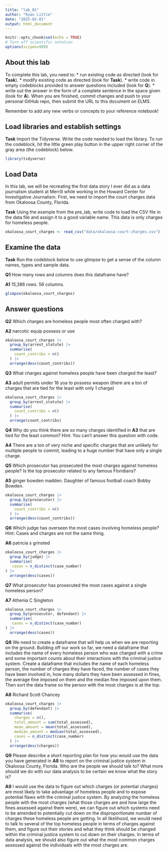 ```yaml
---
title: "lab_01"
author: "Ryan Little"
date: "2025-02-01"
output: html_document
---
```


```r
knitr::opts_chunk$set(echo = TRUE)
# Turn off scientific notation
options(scipen=999)
```

## About this lab

To complete this lab, you need to: \* run existing code as directed (look for **Task**). \* modify existing code as directed (look for **Task**). \* write code in empty codeblocks provided to answer questions included (look for **Q**). \* write out the answer in the form of a complete sentence in the space given (look for **A**). When you are finished, commit changes and push to your personal GitHub repo, then submit the URL to this document on ELMS.

Remember to add any new verbs or concepts to your reference notebook!

## Load libraries and establish settings

**Task** Import the Tidyverse. Write the code needed to load the library. To run the codeblock, hit the little green play button in the upper right corner of the gray area (the codeblock) below.

```r
library(tidyverse)
```

## Load Data

In this lab, we will be recreating the first data story I ever did as a data journalism student at Merrill while working in the Howard Center for Investigative Journalism. First, we need to import the court charges data from Okaloosa County, Florida.

**Task** Using the example from the pre_lab, write code to load the CSV file in the data file and assign it to a good variable name. This data is only charges for homeless people.

```r
okaloosa_court_charges <- read_csv("data/okaloosa-court-charges.csv")
```

## Examine the data

**Task** Run the codeblock below to use glimpse to get a sense of the column names, types and sample data.

**Q1** How many rows and columns does this dataframe have?

**A1** 15,386 rows. 56 columns.

```r
glimpse(okaloosa_court_charges)
```

## Answer questions

**Q2** Which charges are homeless people most often charged with?

**A2** narcotic equip possess or use

```r
okaloosa_court_charges |>
  group_by(arrest_statute) |>
  summarise(
    count_contribs = n()
  ) |>
  arrange(desc(count_contribs))
```

**Q3** What charges against homeless people have been charged the least?

**A3** adult permits under 16 yoa to possess weapon (there are a ton of charges that are tied for the least with only 1 charge)

```r
okaloosa_court_charges |>
  group_by(arrest_statute) |>
  summarise(
    count_contribs = n()
  ) |>
  arrange(count_contribs)
```

**Q4** Why do you think there are so many charges identified in **A3** that are tied for the least common? Hint: You can't answer this question with code.

**A4** There are a ton of very niche and specific charges that are unlikely for multiple people to commit, leading to a huge number that have only a single charge.

**Q5** Which prosecutor has prosecuted the most charges against homeless people? Is the top prosecutor related to any famous Floridians?

**A5** ginger bowden madden. Daughter of famous football coach Bobby Bowden.

```r
okaloosa_court_charges |>
  group_by(prosecutor) |>
  summarise(
    count_contribs = n()
  ) |>
  arrange(desc(count_contribs))
```


**Q6** Which judge has overseen the most cases involving homeless people? Hint: Cases and charges are not the same thing.

**A6** patricia s grinsted

```r
okaloosa_court_charges |>
  group_by(judge) |>
  summarise(
   cases = n_distinct(case_number)
) |>
  arrange(desc(cases))
```

**Q7** What prosecutor has prosecuted the most cases against a single homeless person?

**A7** Athenia C Singleton

```r
okaloosa_court_charges |>
  group_by(prosecutor, defendant) |>
  summarise(
   cases = n_distinct(case_number)
) |>
  arrange(desc(cases))
```

**Q8** We need to create a dataframe that will help us when we are reporting on the ground. Building off our work so far, we need a dataframe that includes the name of every homeless person who was charged with a crime and some important counts about their interactions with the criminal justice system. Create a dataframe that includes the name of each homeless person, the number of charges they have faced, the number of cases they have been involved in, how many dollars they have been assessed in fines, the average fine imposed on them and the median fine imposed upon them. Then sort the data frame so the person with the most charges is at the top. 

**A8** Richard Scott Chancey

```r
okaloosa_court_charges |>
  group_by(defendant) |>
  summarise(
    charges = n(),
    total_amount = sum(total_assessed),
    mean_amount = mean(total_assessed),
    median_amount = median(total_assessed),
    cases = n_distinct(case_number)
  ) |>
  arrange(desc(charges))
```

**Q9** Please describe a short reporting plan for how you would use the data you have generated in **A8** to report on the criminal justice system in Okaloosa County, Florida. Who are the people we should talk to? What more should we do with our data analysis to be certain we know what the story is?

**A9** I would use the data to figure out which charges (or potential charges) are most likely to take advantage of homeless people and to expose potential flaws with the criminal justice system. By analyzing the homeless people with the most charges (what those charges are and how large the fines assessed against them were), we can figure out which systems need to be amended to potentially cut down on the disproportionate number of charges these homeless people are getting. In all likelihood, we would need to talk to several of the top homeless people in terms of charges against them, and figure out their stories and what they think should be changed within the criminal justice system to cut down on their charges. In terms of data analysis, we should also figure out what the most common charges assessed against the individuals with the most charges are.